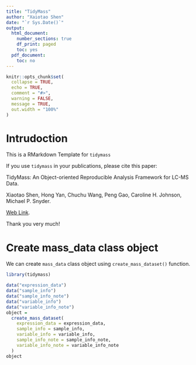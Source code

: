 ```yaml
---
title: "TidyMass"
author: "Xaiotao Shen"
date: "`r Sys.Date()`"
output:
  html_document:
    number_sections: true
    df_print: paged
    toc: yes
  pdf_document:
    toc: no
---
```


```r
knitr::opts_chunk$set(
  collapse = TRUE,
  echo = TRUE,
  comment = "#>",
  warning = FALSE,
  message = TRUE,
  out.width = "100%"
)
```

# Intrudoction

This is a RMarkdown Template for `tidymass`

If you use `tidymass` in your publications, please cite this paper:

TidyMass: An Object-oriented Reproducible Analysis Framework for LC-MS Data.

Xiaotao Shen, Hong Yan, Chuchu Wang, Peng Gao, Caroline H. Johnson, Michael P. Snyder.

[Web Link](https://www.biorxiv.org/content/10.1101/2022.03.15.484499v1).

Thank you very much!

# Create mass_data class object

We can create `mass_data` class object using `create_mass_dataset()` function.

```r
library(tidymass)

data("expression_data")
data("sample_info")
data("sample_info_note")
data("variable_info")
data("variable_info_note")
object =
  create_mass_dataset(
    expression_data = expression_data,
    sample_info = sample_info,
    variable_info = variable_info,
    sample_info_note = sample_info_note,
    variable_info_note = variable_info_note
  )
object
```
